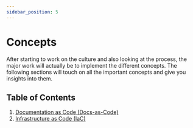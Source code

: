 ```yaml
---
sidebar_position: 5
---
```


# Concepts

After starting to work on the culture and also looking at the process, the major
work will actually be to implement the different concepts. The following
sections will touch on all the important concepts and give you insights into
them.

## Table of Contents

1. [Documentation as Code (Docs-as-Code)](concepts/documentation-as-code.mdx)
1. [Infrastructure as Code (IaC)](concepts/infrastructure-as-code.mdx)
